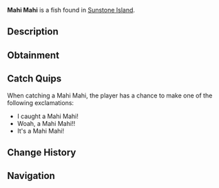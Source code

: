 {{FishInfobox
|image          = Mahi Mahi.png
|rarity         = Rare
|sea            = First Sea
|location       = [[Sunstone Island]]
|sublocation    = 
|sources        = Carbon Crate, Fish Barrel, Fishing Rod
|radar_location = 
|xp             = 90
|weather        = Clear, Windy
|time           = 
|season         = Spring
|bait           = 
|base_weight    = 15
|base_value     = 150
|weight_range   = 8
|base_chance    = 20
|base_resil     = 30
}}
'''Mahi Mahi''' is a {{Rarity|Rare}} fish found in [[Sunstone Island]].

== Description ==
{{Description|The Mahi Mahi is a vibrant, fast-swimming fish known for its striking colors of blue, green, and yellow. They can be found all around Sunstone island, and is prized by many anglers.|Bestiary Entry}}

== Obtainment ==
{{Description|Found near Sunstone Island.|Bestiary Hint}}
{{Fish Availability|
Sunstone Island
|top_rods      = 
Krampus's Rod\179404.68\250000.92;
Magma Rod\170295.27\237306.93;
Plastic Rod\154882.52\215820.49;
Leviathan's Fang Rod\115922.26\149847.6;
Buddy Bond Rod\115055.59\222137.45;
Flimsy Rod\72830.17\328717.04;
Fast Rod\91513.9\262485.24;
Fischer's Rod\80074.67\229674.58;
Trident Rod\96883.2\130067.62;
Free Spirit Rod\95666.37\129617.38;
Astralhook Rod\91167.46\94644;
Ethereal Prism Rod\90983.85\88321.09;
Seraphic Rod\86256.11\88660.29;
No-Life Rod\84871.52\95890.02;
Challenger's Rod\80634.34\87578.96;
Rod Of The Forgotten Fang\80434.27\86221.27;
Blazebringer Rod\73490.24\84546.2;
Rod Of The Exalted One\71779.31\78892.12;
Rod Of The Depths\71752.9\78287.11;
Zeus Rod\69209.16\79746.26;
Verdant Shear Rod\67816.57\79894.81;
Depthseeker Rod\62086.07\73317.73;
Avalanche Rod\55859.17\65848.64;
Volcanic Rod\53929.08\63052.75;
Training Rod\39844.61\167646.75;
Steady Rod\20962.14\22039.59
|recommended   = Trident Rod
}}

== Catch Quips ==
When catching a Mahi Mahi, the player has a chance to make one of the following exclamations:
* I caught a Mahi Mahi!
* Woah, a Mahi Mahi!!
* It's a Mahi Mahi!

== Change History ==
{{Change History|{{subst:Current Version}}}}

== Navigation ==
{{Fish Navbox|Sunstone Island}}